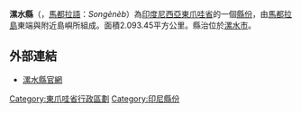 '''漯水縣'''（{{lang-id|Sumenep}}，[[馬都拉語|馬都拉語]]：''Songènèb''）為[[印度尼西亞|印度尼西亞]][[東爪哇省|東爪哇省]]的一個[[县_(印尼)|縣份]]，由[[馬都拉島|馬都拉島]]東端與附近島嶼所組成。面積2.093.45平方公里。縣治位於[[漯水市|漯水市]]。

==外部連結==
*[http://www.sumenep.go.id/ 漯水縣官網] {{Wayback|url=http://www.sumenep.go.id/ |date=20150705103943 }}

{{東爪哇省行政區劃}}

{{Authority control}}
{{印尼行政区划小作品}}

[[Category:東爪哇省行政區劃|Category:東爪哇省行政區劃]]
[[Category:印尼縣份|Category:印尼縣份]]